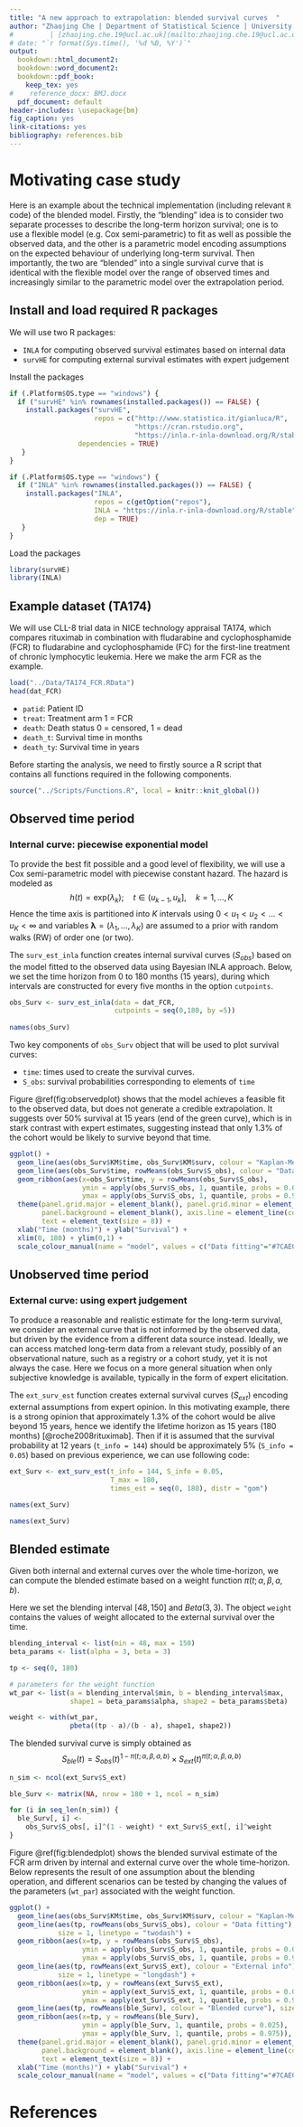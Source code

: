 ```yaml
---
title: "A new approach to extrapolation: blended survival curves  "
author: "Zhaojing Che | Department of Statistical Science | University College London"
#         | [zhaojing.che.19@ucl.ac.uk](mailto:zhaojing.che.19@ucl.ac.uk)
# date: "`r format(Sys.time(), '%d %B, %Y')`"
output:
  bookdown::html_document2:
  bookdown::word_document2:
  bookdown::pdf_book:
    keep_tex: yes
#    reference_docx: BMJ.docx
  pdf_document: default
header-includes: \usepackage{bm}
fig_caption: yes
link-citations: yes
bibliography: references.bib 
---
```


# Motivating case study  {-}

Here is an example about the technical implementation (including relevant `R` code) of the blended model. Firstly, the “blending” idea is to consider two separate processes to describe the long-term
horizon survival; one is to use a flexible model (e.g. Cox semi-parametric) to fit as well as possible the observed data, and the other is a parametric model encoding assumptions on the expected behaviour of underlying long-term survival. Then importantly, the two are “blended” into a single survival curve that is identical with the flexible model over the range of observed times and increasingly similar to the parametric model over the extrapolation period.  

## Install and load required R packages {-}

We will use two R packages:

- `INLA`    for computing observed survival estimates based on internal data 
- `survHE`  for computing external survival estimates with expert judgement

Install the packages
```r
if (.Platform$OS.type == "windows") {
  if ("survHE" %in% rownames(installed.packages()) == FALSE) {
    install.packages("survHE",
                     repos = c("http://www.statistica.it/gianluca/R",
                               "https://cran.rstudio.org",
                               "https://inla.r-inla-download.org/R/stable"),
 	             dependencies = TRUE)
   }
}

if (.Platform$OS.type == "windows") {
  if ("INLA" %in% rownames(installed.packages()) == FALSE) {
    install.packages("INLA",
                     repos = c(getOption("repos"),
                     INLA = "https://inla.r-inla-download.org/R/stable"),
                     dep = TRUE)
   }
}
```

Load the packages
```r
library(survHE)
library(INLA)
```

## Example dataset (TA174)    {-}
We will use CLL-8 trial data in NICE technology appraisal TA174, which compares rituximab in combination with fludarabine and cyclophosphamide
(FCR) to fludarabine and cyclophosphamide (FC) for the first-line treatment of chronic lymphocytic leukemia. Here we make the arm FCR as the example.
 
```r
load("../Data/TA174_FCR.RData")
head(dat_FCR)
```
- `patid`: Patient ID
- `treat`: Treatment arm 1 = FCR
- `death`: Death status 0 = censored, 1 = dead
- `death_t`: Survival time in months
- `death_ty`: Survival time in years

Before starting the analysis, we need to firstly source a R script that contains all functions required in the following components.   
```r
source("../Scripts/Functions.R", local = knitr::knit_global())
```

##  Observed time period   {-}

### Internal curve: piecewise exponential model  {-}

To provide the best fit possible and a good level of flexibility, we will use a Cox semi-parametric model with piecewise constant hazard. The hazard is modeled as 
$$ h(t) = \text{exp}(\lambda_{k}); \quad t\in (u_{k-1}, u_k], \quad k = 1, \ldots, K $$
Hence the time axis is partitioned into $K$ intervals using $0<u_1<u_2<\ldots<u_K<\infty$ and variables $\mathbf{\lambda} = (\lambda_1, \ldots, \lambda_K)$ are assumed to a prior with random walks (RW) of order one (or two). 

The `surv_est_inla` function creates internal survival curves ($S_{obs}$) based on the model fitted to the observed data using Bayesian INLA approach. Below, we set the time horizon from 0 to 180 months (15 years), during which intervals are constructed for every five months in the option `cutpoints`.   

```r
obs_Surv <- surv_est_inla(data = dat_FCR, 
                          cutpoints = seq(0,180, by =5))
                          
names(obs_Surv)
```

Two key components of `obs_Surv` object that will be used to plot survival curves:

- `time`:  times used to create the survival curves.
- `S_obs`: survival probabilities corresponding to elements of `time`

Figure \@ref(fig:observedplot) shows that the model achieves a
feasible fit to the observed data, but does not generate a credible extrapolation. It suggests over 50% survival at 15 years (end of the green curve), which is in stark contrast with
expert estimates, suggesting instead that only 1.3% of the cohort would be likely to survive beyond that
time. 


```r
ggplot() + 
  geom_line(aes(obs_Surv$KM$time, obs_Surv$KM$surv, colour = "Kaplan-Meier"), size = 1.25, linetype = "dashed") +
  geom_line(aes(obs_Surv$time, rowMeans(obs_Surv$S_obs), colour = "Data fitting"), size = 1) +
  geom_ribbon(aes(x=obs_Surv$time, y = rowMeans(obs_Surv$S_obs), 
                  ymin = apply(obs_Surv$S_obs, 1, quantile, probs = 0.025),
                  ymax = apply(obs_Surv$S_obs, 1, quantile, probs = 0.975)), alpha = 0.1) +
  theme(panel.grid.major = element_blank(), panel.grid.minor = element_blank(), 
        panel.background = element_blank(), axis.line = element_line(colour = "black"), 
        text = element_text(size = 8)) +
  xlab("Time (months)") + ylab("Survival") +
  xlim(0, 180) + ylim(0,1) +
  scale_colour_manual(name = "model", values = c("Data fitting"="#7CAE00", "Kaplan-Meier"="#990000"))
```

##  Unobserved time period   {-}

### External curve: using expert judgement  {-}

To produce a reasonable and realistic estimate for the long-term survival, we consider an external curve that is not informed by the observed data, but driven by the evidence from a different data source instead. Ideally, we can access matched long-term data from a relevant study, possibly of an observational nature, such as a registry or a cohort study, yet it is not always the case. Here we focus on a more general situation when only subjective knowledge is available, typically in the form of expert elicitation.    

The `ext_surv_est` function creates external survival curves ($S_{ext}$) encoding external assumptions from expert opinion. In this motivating example, there is a strong opinion that approximately 1.3% of the cohort would be alive beyond 15 years, hence we identify the lifetime horizon as 15 years (180 months) [@roche2008rituximab]. Then if it is assumed that the survival probability at 12 years (`t_info = 144`) should be approximately 5% (`S_info = 0.05`) based on previous experience, we can use following code:

```r
ext_Surv <- ext_surv_est(t_info = 144, S_info = 0.05, 
                         T_max = 180, 
                         times_est = seq(0, 180), distr = "gom")

names(ext_Surv)
```

```r
names(ext_Surv)
```

## Blended estimate      {-}

Given both internal and external curves over the whole time-horizon, we can compute the blended estimate based on a weight function $\pi(t; \alpha, \beta, a, b)$. 

Here we set the blending interval $[48, 150]$ and $Beta(3, 3)$. The object `weight` contains the values of weight allocated to the external survival over the time.  
```r
blending_interval <- list(min = 48, max = 150)
beta_params <- list(alpha = 3, beta = 3)

tp <- seq(0, 180)

# parameters for the weight function
wt_par <- list(a = blending_interval$min, b = blending_interval$max,
               shape1 = beta_params$alpha, shape2 = beta_params$beta) 

weight <- with(wt_par,
               pbeta((tp - a)/(b - a), shape1, shape2))
```

The blended survival curve is simply obtained as
$$S_{ble}(t) = S_{obs}(t)^{1-\pi(t; \alpha, \beta, a, b)}\times S_{ext}(t)^{\pi(t;\alpha, \beta, a, b)} $$
```r
n_sim <- ncol(ext_Surv$S_ext)

ble_Surv <- matrix(NA, nrow = 180 + 1, ncol = n_sim)

for (i in seq_len(n_sim)) {
  ble_Surv[, i] <-
    obs_Surv$S_obs[, i]^(1 - weight) * ext_Surv$S_ext[, i]^weight
}

```

Figure \@ref(fig:blendedplot) shows the blended survival estimate of the FCR arm driven by internal and external curve over the whole time-horizon. Below represents the result of one assumption about the blending operation, and different scenarios can be tested by changing the values of the parameters (`wt_par`) associated with the weight function.

```r
ggplot() + 
  geom_line(aes(obs_Surv$KM$time, obs_Surv$KM$surv, colour = "Kaplan-Meier"), size = 1.25, linetype = "dashed") +
  geom_line(aes(tp, rowMeans(obs_Surv$S_obs), colour = "Data fitting"), 
            size = 1, linetype = "twodash") +
  geom_ribbon(aes(x=tp, y = rowMeans(obs_Surv$S_obs),
                  ymin = apply(obs_Surv$S_obs, 1, quantile, probs = 0.025),
                  ymax = apply(obs_Surv$S_obs, 1, quantile, probs = 0.975)), alpha = 0.1) +
  geom_line(aes(tp, rowMeans(ext_Surv$S_ext), colour = "External info"), 
            size = 1, linetype = "longdash") +
  geom_ribbon(aes(x=tp, y = rowMeans(ext_Surv$S_ext), 
                  ymin = apply(ext_Surv$S_ext, 1, quantile, probs = 0.025),
                  ymax = apply(ext_Surv$S_ext, 1, quantile, probs = 0.975)), alpha = 0.1) +
  geom_line(aes(tp, rowMeans(ble_Surv), colour = "Blended curve"), size = 1.25) +
  geom_ribbon(aes(x=tp, y = rowMeans(ble_Surv), 
                  ymin = apply(ble_Surv, 1, quantile, probs = 0.025),
                  ymax = apply(ble_Surv, 1, quantile, probs = 0.975)), alpha = 0.1) +
  theme(panel.grid.major = element_blank(), panel.grid.minor = element_blank(), 
        panel.background = element_blank(), axis.line = element_line(colour = "black"), 
        text = element_text(size = 8)) +
  xlab("Time (months)") + ylab("Survival") +
  scale_colour_manual(name = "model", values = c("Data fitting"="#7CAE00", "External info"="#00BFC4", "Blended curve"="#F8766D", "Kaplan-Meier"="#990000"))
```

# References {-}
